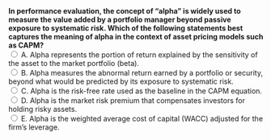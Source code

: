 ::: {.question-block}
<form onsubmit="event.preventDefault(); checkAnswer('module3_mcq_q32')" data-correct-answer="B">
<strong style="display: block;">
In performance evaluation, the concept of "alpha" is widely used to measure the value added by a portfolio manager beyond passive exposure to systematic risk. 
Which of the following statements best captures the meaning of alpha in the context of asset pricing models such as CAPM?
</strong>
<label><input type="radio" name="module3_mcq_q32" value="A"> A. Alpha represents the portion of return explained by the sensitivity of the asset to the market portfolio (beta).</label><br>
<label><input type="radio" name="module3_mcq_q32" value="B"> B. Alpha measures the abnormal return earned by a portfolio or security, beyond what would be predicted by its exposure to systematic risk.</label><br>
<label><input type="radio" name="module3_mcq_q32" value="C"> C. Alpha is the risk-free rate used as the baseline in the CAPM equation.</label><br>
<label><input type="radio" name="module3_mcq_q32" value="D"> D. Alpha is the market risk premium that compensates investors for holding risky assets.</label><br>
<label><input type="radio" name="module3_mcq_q32" value="E"> E. Alpha is the weighted average cost of capital (WACC) adjusted for the firm’s leverage.</label><br>
</form>
<div id="feedback-module3_mcq_q32" class="feedback" data-status="" style="display:none;">
✅ Correct: B. Alpha represents the excess return beyond what is explained by exposure to systematic risk (beta). 
A positive alpha suggests outperformance relative to CAPM predictions, while a negative alpha suggests underperformance.
</div>
:::
